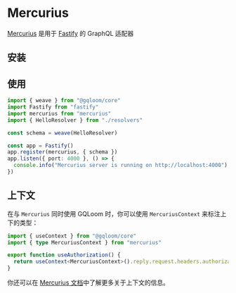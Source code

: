 
# Mercurius

[Mercurius](https://mercurius.dev/) 是用于 [Fastify](https://www.fastify.io/) 的 GraphQL 适配器

## 安装

<PackageManagerTabs command="install fastify mercurius graphql @gqloom/core" />

## 使用 
```ts
import { weave } from "@gqloom/core"
import Fastify from "fastify"
import mercurius from "mercurius"
import { HelloResolver } from "./resolvers"

const schema = weave(HelloResolver)

const app = Fastify()
app.register(mercurius, { schema })
app.listen({ port: 4000 }, () => {
  console.info("Mercurius server is running on http://localhost:4000")
})
```

## 上下文

在与 `Mercurius` 同时使用 GQLoom 时，你可以使用 `MercuriusContext` 来标注上下的类型：

```ts
import { useContext } from "@gqloom/core"
import { type MercuriusContext } from "mercurius"

export function useAuthorization() {
  return useContext<MercuriusContext>().reply.request.headers.authorization
}
```

你还可以在 [Mercurius 文档](https://mercurius.dev/#/docs/context)中了解更多关于上下文的信息。